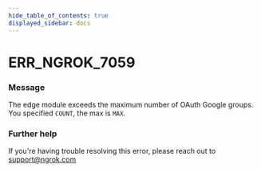 ```yaml
---
hide_table_of_contents: true
displayed_sidebar: docs
---
```



# ERR_NGROK_7059

### Message
The edge module exceeds the maximum number of OAuth Google groups. You specified `COUNT`, the max is `MAX`.

<ErrorDetails error='err_ngrok_7059' />


### Further help
If you're having trouble resolving this error, please reach out to [support@ngrok.com](mailto:support@ngrok.com?subject=Help%20with%20ERR_NGROK_7059)

